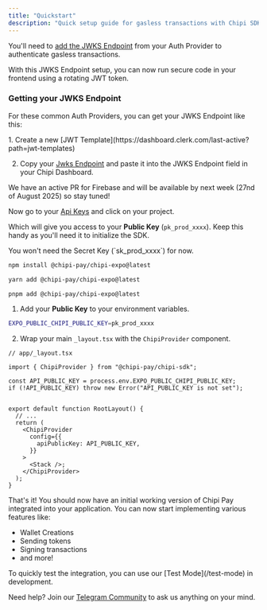 ```yaml
---
title: "Quickstart"
description: "Quick setup guide for gasless transactions with Chipi SDK in Expo applications"
---
```


<Steps>
  <Step title="Configure your Authentication" titleSize="h2">

You'll need to [add the JWKS Endpoint](https://dashboard.chipipay.com/configure/jwks-endpoint) from your Auth Provider to authenticate gasless transactions.

<Tip>
  With this JWKS Endpoint setup, you can now run secure code in your frontend
  using a rotating JWT token.
</Tip>

### Getting your JWKS Endpoint

For these common Auth Providers, you can get your JWKS Endpoint like this:

<Tabs>
  <Tab title="Clerk">
  1. Create a new [JWT Template](https://dashboard.clerk.com/last-active?path=jwt-templates)

  2. Copy your [Jwks Endpoint](https://clerk.com/docs/backend-requests/jwt-templates) and paste it into the JWKS Endpoint field in your Chipi Dashboard.
  </Tab>

  <Tab title="Firebase">
  We have an active PR for Firebase and will be available by next week (27nd of August 2025)
   so stay tuned!

  </Tab>

</Tabs>

</Step>

<Step title="Get your Public Key" titleSize="h2">

Now go to your [Api Keys](https://dashboard.chipipay.com/configure/api-keys) and click on your project.

Which will give you access to your **Public Key** (`pk_prod_xxxx`). Keep this handy as you'll need it to initialize the SDK.

<Info>
 You won't need the Secret Key (`sk_prod_xxxx`) for now.
</Info>

</Step>

<Step title="Install the SDK" titleSize="h2">

<CodeGroup>

```bash npm
npm install @chipi-pay/chipi-expo@latest
```

```bash yarn
yarn add @chipi-pay/chipi-expo@latest
```

```bash pnpm
pnpm add @chipi-pay/chipi-expo@latest
```

</CodeGroup>

</Step>

<Step title="Initialize the SDK" titleSize="h2">

1. Add your **Public Key** to your environment variables.

```bash
EXPO_PUBLIC_CHIPI_PUBLIC_KEY=pk_prod_xxxx
```

2. Wrap your main `_layout.tsx` with the `ChipiProvider` component.

```tsx
// app/_layout.tsx

import { ChipiProvider } from "@chipi-pay/chipi-sdk";

const API_PUBLIC_KEY = process.env.EXPO_PUBLIC_CHIPI_PUBLIC_KEY;
if (!API_PUBLIC_KEY) throw new Error("API_PUBLIC_KEY is not set");


export default function RootLayout() {
  // ...
  return (
    <ChipiProvider
      config={{
        apiPublicKey: API_PUBLIC_KEY,
      }}
    >
      <Stack />;
    </ChipiProvider>
  );
}

```


</Step>

<Step title="Celebrate & Learn More!" titleSize="h2">

That's it! You should now have an initial working version of Chipi Pay integrated into your application. You can now start implementing various features like:

- Wallet Creations
- Sending tokens
- Signing transactions
- and more!

<Tip>
  To quickly test the integration, you can use our [Test Mode](/test-mode) in
  development.
</Tip>

Need help? Join our [Telegram Community](https://t.me/+e2qjHEOwImkyZDVh) to ask us anything on your mind.

</Step>

</Steps>
